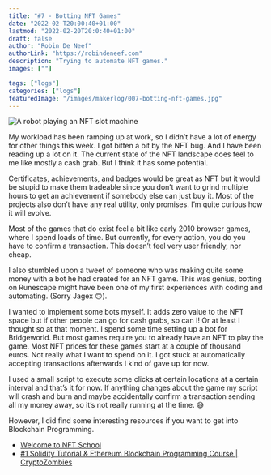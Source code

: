 ```yaml
---
title: "#7 - Botting NFT Games"
date: "2022-02-T20:00:40+01:00"
lastmod: "2022-02-20T20:0:40+01:00"
draft: false
author: "Robin De Neef"
authorLink: "https://robindeneef.com"
description: "Trying to automate NFT games."
images: [""]

tags: ["logs"]
categories: ["logs"]
featuredImage: "/images/makerlog/007-botting-nft-games.jpg"
---
```


![A robot playing an NFT slot machine](/images/makerlog/007-botting-nft-games.jpg)

My workload has been ramping up at work, so I didn’t have a lot of energy for other things this week. I got bitten a bit by the NFT bug. And I have been reading up a lot on it. The current state of the NFT landscape does feel to me like mostly a cash grab. But I think it has some potential. 

Certificates, achievements, and badges would be great as NFT but it would be stupid to make them tradeable since you don’t want to grind multiple hours to get an achievement if somebody else can just buy it. Most of the projects also don’t have any real utility, only promises. I’m quite curious how it will evolve. 

Most of the games that do exist feel a bit like early 2010 browser games, where I spend loads of time. But currently, for every action, you do you have to confirm a transaction. This doesn’t feel very user friendly, nor cheap. 

I also stumbled upon a tweet of someone who was making quite some money with a bot he had created for an NFT game. This was genius, botting on Runescape might have been one of my first experiences with coding and automating. (Sorry Jagex 🙃). 

I wanted to implement some bots myself. It adds zero value to the NFT space but if other people can go for cash grabs, so can I! Or at least I thought so at that moment. I spend some time setting up a bot for Bridgeworld. But most games require you to already have an NFT to play the game. Most NFT prices for these games start at a couple of thousand euros. Not really what I want to spend on it. I got stuck at automatically accepting transactions afterwards I kind of gave up for now. 

I used a small script to execute some clicks at certain locations at a certain interval and that’s it for now. If anything changes about the game my script will crash and burn and maybe accidentally confirm a transaction sending all my money away, so it’s not really running at the time. 😅

However, I did find some interesting resources if you want to get into Blockchain Programming. 
 * [Welcome to NFT School](https://nftschool.dev/)
 * [#1 Solidity Tutorial & Ethereum Blockchain Programming Course | CryptoZombies](https://cryptozombies.io/)